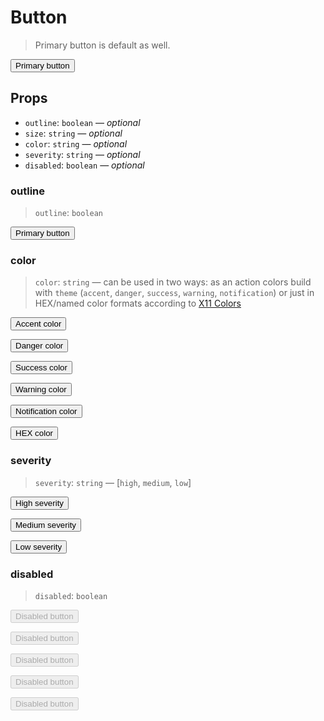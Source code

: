 
<Meta title="Components/Button" component={Button} />

# Button

> Primary button is default as well.

<Preview>
  <Story name="primary/default">
    <Button>Primary button</Button>
  </Story>
</Preview>

## Props

- `outline`: `boolean` — _optional_
- `size`: `string` — _optional_
- `color`: `string` — _optional_
- `severity`: `string` — _optional_
- `disabled`: `boolean` — _optional_

### outline

> `outline`: `boolean`

<Preview>
  <Story name="outline/secondary">
    <Button outline>Primary button</Button>
  </Story>
</Preview>

### color

> `color`: `string` — can be used in two ways: as an action colors build with `theme` (`accent`, `danger`, `success`, `warning`, `notification`) or just in HEX/named color formats according to [X11 Colors](https://en.wikipedia.org/wiki/X11_color_names)

<Preview>
  <Story name="color">
    <Container>
      <p><Button color="accent">Accent color</Button></p>
      <p><Button color="danger">Danger color</Button></p>
      <p><Button color="success">Success color</Button></p>
      <p><Button color="warning">Warning color</Button></p>
      <p><Button color="notification">Notification color</Button></p>
      <p><Button color="#FF1493">HEX color</Button></p>
    </Container>
  </Story>
</Preview>

### severity

> `severity`: `string` — [`high`, `medium`, `low`]

<Preview>
  <Story name="severity">
    <Container>
      <p><Button severity="high">High severity</Button></p>
      <p><Button severity="medium">Medium severity</Button></p>
      <p><Button severity="low">Low severity</Button></p>
    </Container>
  </Story>
</Preview>

### disabled

> `disabled`: `boolean`

<Preview>
  <Story name="disabled">
    <Container>
      <p><Button disabled>Disabled button</Button></p>
      <p><Button outline disabled>
        Disabled button
      </Button></p>
      <p><Button severity="low" disabled>
        Disabled button
      </Button></p>
      <p><Button color="warning" disabled>
        Disabled button
      </Button></p>
      <p><Button color="#FF1493" disabled>
        Disabled button
      </Button></p>
    </Container>
  </Story>
</Preview>
